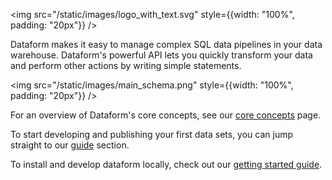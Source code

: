 


<img src="/static/images/logo_with_text.svg" style={{width: "100%", padding: "20px"}} />

Dataform makes it easy to manage complex SQL data pipelines in your data warehouse. Dataform's powerful API lets you quickly transform your data and perform other actions by writing simple statements.

<img src="/static/images/main_schema.png" style={{width: "100%", padding: "20px"}} />

For an overview of Dataform's core concepts, see our [core concepts](/guides/core-concepts) page.

To start developing and publishing your first data sets, you can jump straight to our [guide](/guides/tables) section.

To install and develop dataform locally, check out our [getting started guide](/guides/command-line-interface).
